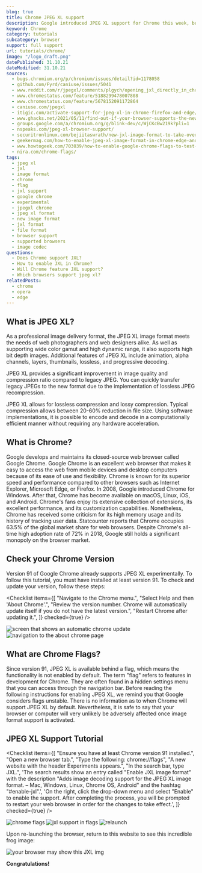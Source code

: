 ```yaml
---
blog: true
title: Chrome JPEG XL support
description: Google introduced JPEG XL support for Chrome this week, but there are still some limitations. We show you how to use it.
keyword: Chrome
category: tutorials
subcategory: browser
support: full support
url: tutorials/chrome/
image: "/logo_draft.png"
datePublished: 31.10.21
dateModified: 31.10.21
sources:
  - bugs.chromium.org/p/chromium/issues/detail?id=1178058
  - github.com/Fyrd/caniuse/issues/5041
  - www.reddit.com/r/jpegxl/comments/plgych/opening_jxl_directly_in_chrome_on_android_11/
  - www.chromestatus.com/feature/5188299478007808
  - www.chromestatus.com/feature/5678152091172864
  - caniuse.com/jpegxl
  - itigic.com/activate-support-for-jpeg-xl-in-chrome-firefox-and-edge/
  - www.ghacks.net/2021/05/11/find-out-if-your-browser-supports-the-new-image-format-jpeg-xl/
  - groups.google.com/a/chromium.org/g/blink-dev/c/WjCKcBw219k?pli=1
  - nspeaks.com/jpeg-xl-browser-support/
  - securitronlinux.com/bejiitaswrath/new-jxl-image-format-to-take-over-the-internet/
  - geekermag.com/how-to-enable-jpeg-xl-image-format-in-chrome-edge-and-firefox/
  - www.howtogeek.com/703039/how-to-enable-google-chrome-flags-to-test-beta-features/
  - nira.com/chrome-flags/
tags:
  - jpeg xl
  - jxl
  - image format
  - chrome
  - flag
  - jxl support
  - google chrome
  - experimental
  - jpegxl chrome
  - jpeg xl format
  - new image format
  - jxl format
  - file format
  - browser support
  - supported browsers
  - image codec
questions:
  - Does Chrome support JXL?
  - How to enable JXL in Chrome?
  - Will Chrome feature JXL support?
  - Which browsers support jpeg xl?
relatedPosts:
  - chrome
  - opera
  - edge
---
```


## What is JPEG XL?

As a professional image delivery format, the JPEG XL image format meets the needs of web photographers and web designers alike. As well as supporting wide color gamut and high dynamic range, it also supports high bit depth images. Additional features of JPEG XL include animation, alpha channels, layers, thumbnails, lossless, and progressive decoding.

JPEG XL provides a significant improvement in image quality and compression ratio compared to legacy JPEG. You can quickly transfer legacy JPEGs to the new format due to the implementation of lossless JPEG recompression.

JPEG XL allows for lossless compression and lossy compression. Typical compression allows between 20-60% reduction in file size. Using software implementations, it is possible to encode and decode in a computationally efficient manner without requiring any hardware acceleration.

## What is Chrome?

Google develops and maintains its closed-source web browser called Google Chrome. Google Chrome is an excellent web browser that makes it easy to access the web from mobile devices and desktop computers because of its ease of use and flexibility. Chrome is known for its superior speed and performance compared to other browsers such as Internet Explorer, Microsoft Edge, or Firefox. In 2008, Google introduced Chrome for Windows. After that, Chrome has become available on macOS, Linux, iOS, and Android. Chrome's fans enjoy its extensive collection of extensions, its excellent performance, and its customization capabilities.
Nonetheless, Chrome has received some criticism for its high memory usage and its history of tracking user data. Statcounter reports that Chrome occupies 63.5% of the global market share for web browsers. Despite Chrome's all-time high adoption rate of 72% in 2018, Google still holds a significant monopoly on the browser market.

## Check your Chrome Version

Version 91 of Google Chrome already supports JPEG XL experimentally. To follow this tutorial, you must have installed at least version 91. To check and update your version, follow these steps:

<Checklist
  items={[
    "Navigate to the Chrome menu.",
    "Select Help and then 'About Chrome'.",
    "Review the version number. Chrome will automatically update itself if you do not have the latest version.",
    "Restart Chrome after updating it.",
  ]}
  checked={true}
/>

<Image
  url="updating-chrome"
  alt="screen that shows an automatic chrome update"
/>
<Image url="about-chrome" alt="navigation to the about chrome page" />

## What are Chrome Flags?

Since version 91, JPEG XL is available behind a flag, which means the functionality is not enabled by default. The term "flag" refers to features in development for Chrome. They are often found in a hidden settings menu that you can access through the navigation bar. Before reading the following instructions for enabling JPEG XL, we remind you that Google considers flags unstable. There is no information as to when Chrome will support JPEG XL by default. Nevertheless, it is safe to say that your browser or computer will very unlikely be adversely affected once image format support is activated.

## JPEG XL Support Tutorial

<Checklist
  items={[
    "Ensure you have at least Chrome version 91 installed.",
    "Open a new browser tab.",
    "Type the following: chrome://flags",
    "A new website with the header Experiments appears.",
    "In the search bar, type JXL.",
    'The search results show an entry called "Enable JXL image format" with the description "Adds image decoding support for the JPEG XL image format. – Mac, Windows, Linux, Chrome OS, Android" and the hashtag "#enable-jxl".',
    'On the right, click the drop-down menu and select "Enable" to enable the support. After completing the process, you will be prompted to restart your web browser in order for the changes to take effect.',
  ]}
  checked={true}
/>

<Image url="chrome-flag" alt="chrome flags" />
<Image url="jxl-format-enabled" alt="jxl support in flags" />
<Image url="relaunch" alt="relaunch" />

Upon re-launching the browser, return to this website to see this incredible frog
image:

![your browser may show this JXL img](/comparison.jxl)

**Congratulations!**
